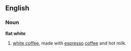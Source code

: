 ==English==

===Noun===
'''flat white'''
# [[white coffee]], made with [[espresso]] [[coffee]] and hot milk.